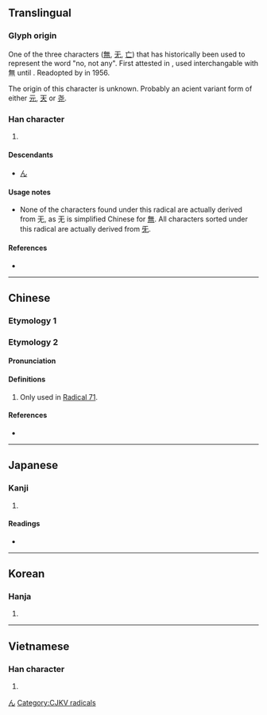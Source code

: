{{character info/new}}
{{also|無}}
==Translingual==
{{stroke order|type=animate}}

===Glyph origin===
{{Han etym}}
One of the three characters ([[無]], [[无]], [[亡]]) that has historically been used to represent the word "no, not any". First attested in {{w|Warring States period}}, used interchangable with 無 until {{w|Tang Dynasty}}. Readopted by {{w|People's Republic of China|PRC}} in 1956.

The origin of this character is unknown. Probably an acient variant form of either [[元]], [[天]] or [[尧]].

===Han character===
{{Han char|rn=71|rad=无|as=00|sn=4|four=|canj=MKU}}

# {{mul-kangxi radical-def}}

====Descendants====
* [[ん]]

====Usage notes====
* None of the characters found under this radical are actually derived from 无, as 无 is simplified Chinese for [[無]]. All characters sorted under this radical are actually derived from [[旡]].

====References====
* {{Han ref|kx=0485.230|dkj=13716|dj=0847.260|hdz=21147.120|uh=65E0|ud=26080}}

[[Category:Han characters from which hiragana were derived|ん]]

----

==Chinese==

===Etymology 1===
{{zh-see|無|sv}}

===Etymology 2===
{{zh-forms}}

====Pronunciation====
{{zh-pron
|m=wú
}}

====Definitions====
{{zh-hanzi}}

# Only used in [[index:Chinese radical/无|Radical 71]].

====References====
* {{R:twedu|N00056}}

----

==Japanese==

===Kanji===
{{ja-kanji|grade=|rs=无00}}

# {{alternative form of|無|lang=ja}}

====Readings====
* {{ja-readings|on=[[ぶ]] (bu), [[む]] (mu)|kun=[[ない]] (nai)}}

----

==Korean==

===Hanja===
{{ko-hanja|hangeul=무|eumhun=|rv=mu|mr=mu|y=mu}}

# {{defn|lang=ko|sort=无00}}

----

==Vietnamese==

===Han character===
{{vi-hantu|[[vô]]|rs=无00}}

# {{defn|lang=vi|sort=无00}}

[[Category:CJKV radicals]]